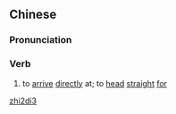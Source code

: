 ==Chinese==
{{zh-forms}}

===Pronunciation===
{{zh-pron
|m=zhídǐ
|c=zik6 dai2
|cat=v
}}

===Verb===
{{zh-verb}}

# {{lb|zh|literary}} to [[arrive]] [[directly]] at; to [[head]] [[straight]] [[for]]

[[Category:Mandarin literary terms|zhi2di3]]